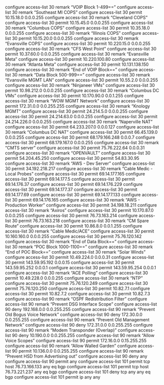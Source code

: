 configure access-list 30  remark "VOIP Block 1-499=="
configure access-list 30  remark "Southeast MI COPS"
configure access-list 30  permit 10.15.18.0 0.0.0.255
configure access-list 30  remark "Cleveland COPS"
configure access-list 30  permit 10.15.45.0 0.0.0.255
configure access-list 30  remark "Columbus COPS"
configure access-list 30  permit 10.35.18.0 0.0.0.255
configure access-list 30  remark "Illinois COPS"
configure access-list 30  permit 10.15.20.0 0.0.0.255
configure access-list 30  remark "Evansville COPS"
configure access-list 30  permit 10.220.15.0 0.0.0.255
configure access-list 30  remark "CFS West Point "
configure access-list 30  permit 10.37.60.0 0.0.0.255
configure access-list 30  remark "Evansville Meta "
configure access-list 30  permit 10.220.100.80
configure access-list 30  remark "Atlanta Meta"
configure access-list 30  permit 10.131.138.150
configure access-list 30  remark "End of VOIP Block=="
configure access-list 30  remark "Data Block 500-999=="
configure access-list 30  remark "Evansville MGMT LAN"
configure access-list 30  permit 10.55.2.0 0.0.0.255
configure access-list 30  remark "Ninjaneer VMs"
configure access-list 30  permit 10.98.212.0 0.0.0.255
configure access-list 30  remark "Columbus DC VMs "
configure access-list 30  permit 10.170.90.0 0.0.1.255
configure access-list 30  remark "WOW MGMT Network"
configure access-list 30  permit 172.31.0.0 0.0.255.255
configure access-list 30  remark "Knology MGMT"
configure access-list 30  permit 24.214.5.0 0.0.0.255
configure access-list 30  permit 24.214.63.0 0.0.0.255
configure access-list 30  permit 24.214.226.0 0.0.0.255
configure access-list 30  remark "Naperville NAT"
configure access-list 30  permit 64.233.207.0 0.0.0.127
configure access-list 30  remark "Columbus DC NAT "
configure access-list 30  permit 66.45.139.0 0.0.0.255
configure access-list 30  permit 68.179.166.248 0.0.0.7
configure access-list 30  permit 68.179.167.0 0.0.0.255
configure access-list 30  remark "CMTS server"
configure access-list 30  permit 75.76.222.64 0.0.0.31
configure access-list 30  remark "OPENVAULT"
configure access-list 30  permit 54.204.45.250
configure access-list 30  permit 54.83.30.95
configure access-list 30  remark "AWS - Dev Server"
configure access-list 30  permit 34.192.218.217
configure access-list 30  remark "Cable Medic - Local Probes"
configure access-list 30  permit 69.14.177.165
configure access-list 30  permit 69.14.177.5
configure access-list 30  permit 69.14.176.37
configure access-list 30  permit 69.14.176.229
configure access-list 30  permit 69.14.177.37
configure access-list 30  permit 69.14.177.69
configure access-list 30  permit 69.14.177.133
configure access-list 30  permit 69.14.176.165
configure access-list 30  remark "AWS - Production Worker"
configure access-list 30  permit 34.198.18.211
configure access-list 30  remark "Axiros"
configure access-list 30  permit 10.170.87.0 0.0.0.255
configure access-list 30  permit 76.73.163.214
configure access-list 30  permit 76.73.163.218
configure access-list 30  remark "CM Spare Route"
configure access-list 30  permit 10.86.8.0 0.0.1.255
configure access-list 30  remark "Cable Medic/ACE"
configure access-list 30  permit 10.160.160.0 0.0.0.255
configure access-list 30  permit 75.76.120.142
configure access-list 30  remark "End of Data Block=="
configure access-list 30  remark "POC Block 1000-1100=="
configure access-list 30  remark "End of POC Block=="
configure access-list 30  remark "Solar Winds"
configure access-list 30  permit 10.49.224.0 0.0.0.31
configure access-list 30  permit 143.59.95.192 0.0.0.15
configure access-list 30  permit 143.59.95.252 0.0.0.1
configure access-list 30  permit 143.59.95.254 0.0.0.1
configure access-list 30  remark "ACE Polling"
configure access-list 30  permit 10.49.228.0 0.0.0.255
configure access-list 30  remark "NTP"
configure access-list 30  permit 75.76.120.249
configure access-list 30  permit 75.76.120.250
configure access-list 30  permit 10.82.7.1
configure access-list 30  permit 10.82.7.2
configure access-list 30  permit 10.82.7.3
configure access-list 90  remark "OSPF Redistribution Filter"
configure access-list 90  remark "Prevent DSG Interface Scope"
configure access-list 90  deny   192.168.0.0 0.0.255.255
configure access-list 90  remark "Prevent Old Bogus Voice Network"
configure access-list 90  deny   172.30.0.0 0.0.255.255
configure access-list 90  remark "Prevent Old Management Network"
configure access-list 90  deny   172.31.0.0 0.0.255.255
configure access-list 90  remark "Modem Transponder (Overlap)"
configure access-list 90  deny   10.190.0.0 0.0.255.255
configure access-list 90  remark "Allow Voice Scopes"
configure access-list 90  permit 172.16.0.0 0.15.255.255
configure access-list 90  remark "Allow Walled Garden"
configure access-list 90  permit 10.136.0.0 0.0.255.255
configure access-list 90  remark "Prevent HSD from Advertising out"
configure access-list 90  deny   any
configure access-list 90  permit any
configure access-list 101  permit tcp host 76.73.166.133 any eq bgp
configure access-list 101  permit tcp host 76.73.221.237 any eq bgp
configure access-list 101  deny   tcp any any eq bgp
configure access-list 101  permit ip any any


